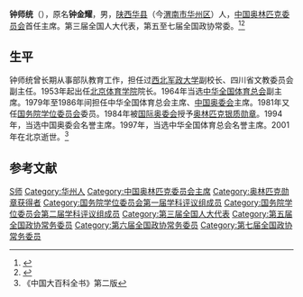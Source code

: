 '''钟师统'''（{{bd|1913年|12月|2001年|9月24日}}），原名'''钟金耀'''，男，[[陕西|陕西]][[华县|华县]]（今[[渭南市|渭南市]][[华州区|华州区]]）人，[[中国奥林匹克委员会|中国奥林匹克委员会]]首任主席。第三届全国人大代表，第五至七届全国政协常委。<ref>{{Cite book|title=中华人民共和国职官志|author=何虎生, 李耀东, 向常福主编|publisher=中国社会出版社|year=2003|isbn=9787800883934|location=北京|pages=}}</ref><ref>{{Cite book|title=历届全国政协委员人名辞典|author=|publisher=中国国际广播出版社|year=1996|isbn=9787507813746|location=北京|pages=}}</ref>

== 生平 ==
钟师统曾长期从事部队教育工作，担任过[[西北军政大学|西北军政大学]]副校长、四川省文教委员会副主任。1953年起出任[[北京体育学院|北京体育学院]]院长。1964年当选[[中华全国体育总会|中华全国体育总会]]副主席。1979年至1986年间担任中华全国体育总会主席、[[中国奥委会|中国奥委会]]主席。1981年又任[[国务院学位委员会|国务院学位委员会]]委员。1984年被[[国际奥委会|国际奥委会]]授予[[奥林匹克银质勋章|奥林匹克银质勋章]]。1994年，当选中国奥委会名誉主席。1997年，当选中华全国体育总会名誉主席。2001年在北京逝世。<ref>《中国大百科全书》第二版</ref>

== 参考文献 ==
{{reflist}}

{{国务院学位委员会第一届学科评议组/教育学}}
{{国务院学位委员会第二届学科评议组/教育学}}

{{Authority control}}
{{DEFAULTSORT:Zhong钟}}
[[Category:鍾姓|S师]]
[[Category:华州人|Category:华州人]]
[[Category:中国奥林匹克委员会主席|Category:中国奥林匹克委员会主席]]
[[Category:奥林匹克勋章获得者|Category:奥林匹克勋章获得者]]
[[Category:国务院学位委员会第一届学科评议组成员|Category:国务院学位委员会第一届学科评议组成员]]
[[Category:国务院学位委员会第二届学科评议组成员|Category:国务院学位委员会第二届学科评议组成员]]
[[Category:第三届全国人大代表|Category:第三届全国人大代表]]
[[Category:第五届全国政协常务委员|Category:第五届全国政协常务委员]]
[[Category:第六届全国政协常务委员|Category:第六届全国政协常务委员]]
[[Category:第七届全国政协常务委员|Category:第七届全国政协常务委员]]